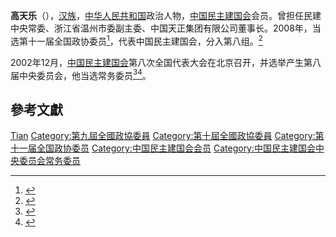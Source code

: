 '''高天乐'''（{{bd|1963年||}}），[[汉族|汉族]]，[[中华人民共和国|中华人民共和国]]政治人物，[[中国民主建国会|中国民主建国会]]会员。曾担任民建中央常委、浙江省温州市委副主委、中国天正集团有限公司董事长。2008年，当选第十一届全国政协委员<ref>{{cite news|title=第十一届全国政协委员名单|url=http://www.indaa.com.cn/zt/2009qglh/zxzs/200903/t20090303_127573.html|accessdate=2013-04-09|newspaper=新华社北京1月25日电 中国人民政治协商会议第十一届全国委员会委员名单(共2237人，2008年1月25日政协第十届全国委员会常务委员会第二十次会议通过)|date=2008年1月25日|deadurl=yes|archiveurl=https://web.archive.org/web/20130928014403/http://www.indaa.com.cn/zt/2009qglh/zxzs/200903/t20090303_127573.html|archivedate=2013年9月28日}}</ref>，代表中国民主建国会，分入第八组。<ref>{{cite news|title=全国政协信息-高天乐|url=http://www.cppcc.gov.cn/CMS/wylibary/showJcwyxtInfoWylibary.action?tabJcwyxt.guid=11W0002740&wytype=wjwy|accessdate=2013-04-11|newspaper=全国政协委员会|archive-date=2020-04-17|archive-url=https://web.archive.org/web/20200417083343/http://www.cppcc.gov.cn/CMS/wylibary/showJcwyxtInfoWylibary.action?tabJcwyxt.guid=11W0002740&wytype=wjwy|dead-url=no}}</ref>

2002年12月，[[中国民主建国会|中国民主建国会]]第八次全国代表大会在北京召开，并选举产生第八届中央委员会，他当选常务委员<ref>{{Cite book|title=中华人民共和国年鉴 2003 总第23期|last=中华人民共和国年鉴编辑部编辑|publisher=中华人民共和国年鉴社|year=2003.11|pages=277}}</ref><ref>{{Cite book|title=中国改革开放新时期年鉴 2002年|last=[[王振川|王振川]]主编|publisher=[[中国民主法制出版社|中国民主法制出版社]]|year=2014|isbn=978-7-5162-0674-4|location=北京|pages=1090}}</ref>。
== 參考文獻 ==
{{reflist}}

{{中国政治人物小作品}}
{{中国民主建国会第八届中央委员会}}
{{中国民主建国会第九届中央委员会}}

{{Authority control}}
{{DEFAULTSORT:Gao高}}
[[Category:高姓|Tian]]
[[Category:第九屆全國政協委員|Category:第九屆全國政協委員]]
[[Category:第十屆全國政協委員|Category:第十屆全國政協委員]]
[[Category:第十一届全国政协委员|Category:第十一届全国政协委员]]
[[Category:中国民主建国会会员|Category:中国民主建国会会员]]
[[Category:中国民主建国会中央委员会常务委员|Category:中国民主建国会中央委员会常务委员]]